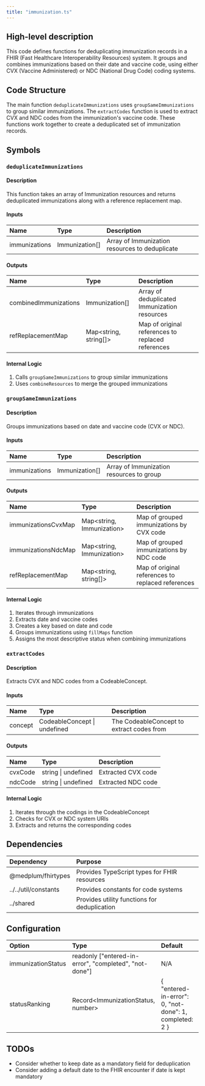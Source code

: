 ```yaml
---
title: "immunization.ts"
---
```


## High-level description
This code defines functions for deduplicating immunization records in a FHIR (Fast Healthcare Interoperability Resources) system. It groups and combines immunizations based on their date and vaccine code, using either CVX (Vaccine Administered) or NDC (National Drug Code) coding systems.

## Code Structure
The main function `deduplicateImmunizations` uses `groupSameImmunizations` to group similar immunizations. The `extractCodes` function is used to extract CVX and NDC codes from the immunization's vaccine code. These functions work together to create a deduplicated set of immunization records.

## Symbols

### `deduplicateImmunizations`
#### Description
This function takes an array of Immunization resources and returns deduplicated immunizations along with a reference replacement map.

#### Inputs
| Name | Type | Description |
|:-----|:-----|:------------|
| immunizations | Immunization[] | Array of Immunization resources to deduplicate |

#### Outputs
| Name | Type | Description |
|:-----|:-----|:------------|
| combinedImmunizations | Immunization[] | Array of deduplicated Immunization resources |
| refReplacementMap | Map&lt;string, string[]&gt; | Map of original references to replaced references |

#### Internal Logic
1. Calls `groupSameImmunizations` to group similar immunizations
2. Uses `combineResources` to merge the grouped immunizations

### `groupSameImmunizations`
#### Description
Groups immunizations based on date and vaccine code (CVX or NDC).

#### Inputs
| Name | Type | Description |
|:-----|:-----|:------------|
| immunizations | Immunization[] | Array of Immunization resources to group |

#### Outputs
| Name | Type | Description |
|:-----|:-----|:------------|
| immunizationsCvxMap | Map&lt;string, Immunization&gt; | Map of grouped immunizations by CVX code |
| immunizationsNdcMap | Map&lt;string, Immunization&gt; | Map of grouped immunizations by NDC code |
| refReplacementMap | Map&lt;string, string[]&gt; | Map of original references to replaced references |

#### Internal Logic
1. Iterates through immunizations
2. Extracts date and vaccine codes
3. Creates a key based on date and code
4. Groups immunizations using `fillMaps` function
5. Assigns the most descriptive status when combining immunizations

### `extractCodes`
#### Description
Extracts CVX and NDC codes from a CodeableConcept.

#### Inputs
| Name | Type | Description |
|:-----|:-----|:------------|
| concept | CodeableConcept \| undefined | The CodeableConcept to extract codes from |

#### Outputs
| Name | Type | Description |
|:-----|:-----|:------------|
| cvxCode | string \| undefined | Extracted CVX code |
| ndcCode | string \| undefined | Extracted NDC code |

#### Internal Logic
1. Iterates through the codings in the CodeableConcept
2. Checks for CVX or NDC system URIs
3. Extracts and returns the corresponding codes

## Dependencies
| Dependency | Purpose |
|:-----------|:--------|
| @medplum/fhirtypes | Provides TypeScript types for FHIR resources |
| ../../util/constants | Provides constants for code systems |
| ../shared | Provides utility functions for deduplication |

## Configuration
| Option | Type | Default | Description |
|:-------|:-----|:--------|:------------|
| immunizationStatus | readonly ["entered-in-error", "completed", "not-done"] | N/A | Possible statuses for immunizations |
| statusRanking | Record&lt;ImmunizationStatus, number&gt; | \{ "entered-in-error": 0, "not-done": 1, completed: 2 \} | Ranking of immunization statuses |

## TODOs
- Consider whether to keep date as a mandatory field for deduplication
- Consider adding a default date to the FHIR encounter if date is kept mandatory

